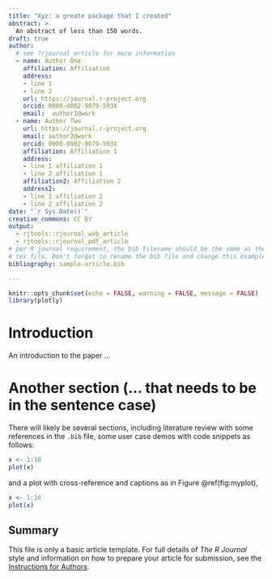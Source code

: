 ```yaml
---
title: "Xyz: a greate package that I created"
abstract: >
  An abstract of less than 150 words.
draft: true
author:  
  # see ?rjournal_article for more information
  - name: Author One
    affiliation: Affiliation
    address:
    - line 1
    - line 2
    url: https://journal.r-project.org
    orcid: 0000-0002-9079-593X
    email:  author1@work
  - name: Author Two
    url: https://journal.r-project.org
    email: author2@work
    orcid: 0000-0002-9079-593X
    affiliation: Affiliation 1
    address:
    - line 1 affiliation 1
    - line 2 affiliation 1
    affiliation2: Affiliation 2
    address2:
    - line 1 affiliation 2
    - line 2 affiliation 2
date: "`r Sys.Date()`"
creative_commons: CC BY
output: 
  - rjtools::rjournal_web_article
  - rjtools::rjournal_pdf_article
# per R journal requirement, the bib filename should be the same as the output 
# tex file. Don't forget to rename the bib file and change this example value.
bibliography: sample-article.bib

---
```


```r
knitr::opts_chunk$set(echo = FALSE, warning = FALSE, message = FALSE)
library(plotly)
```

# Introduction

An introduction to the paper ...

# Another section (... that needs to be in the sentence case)

There will likely be several sections, including literature review with some references in the `.bib` file, some user case demos with code snippets as follows: 

```r
x <- 1:10
plot(x)
```

and a plot with cross-reference and captions as in Figure \@ref(fig:myplot),

```r
x <- 1:10
plot(x)
```

## Summary

This file is only a basic article template. For full details of _The R Journal_ style and information on how to prepare your article for submission, see the [Instructions for Authors](https://journal.r-project.org/share/author-guide.pdf).
